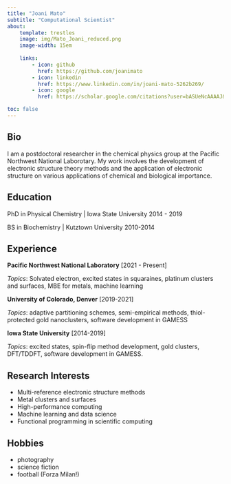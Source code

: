 ```yaml
---
title: "Joani Mato"
subtitle: "Computational Scientist"
about: 
    template: trestles
    image: img/Mato_Joani_reduced.png
    image-width: 15em
    
    links: 
        - icon: github
          href: https://github.com/joanimato
        - icon: linkedin
          href: https://www.linkedin.com/in/joani-mato-5262b269/
        - icon: google
          href: https://scholar.google.com/citations?user=bASUeNcAAAAJ&hl    

toc: false
---
```


## Bio

I am a postdoctoral researcher in the chemical physics group at the Pacific Northwest National Laborotary. My work involves the development of electronic structure theory methods and the application of electronic structure on various applications of chemical and biological importance. 

## Education

PhD in Physical Chemistry | Iowa State University 2014 - 2019

BS in Biochemistry | Kutztown University 2010-2014 

## Experience

**Pacific Northwest National Laboratory** [2021 - Present]

*Topics*: Solvated electron, excited states in squaraines, platinum clusters and surfaces, MBE for metals, machine learning

**University of Colorado, Denver** [2019-2021]

*Topics*: adaptive partitioning schemes, semi-empirical methods, thiol-protected gold nanoclusters, software development in GAMESS

**Iowa State University** [2014-2019]

*Topics*: excited states, spin-flip method development, gold clusters, DFT/TDDFT, software development in GAMESS. 

## Research Interests

- Multi-reference electronic structure methods
- Metal clusters and surfaces
- High-performance computing
- Machine learning and data science
- Functional programming in scientific computing

## Hobbies

- photography
- science fiction
- football (Forza Milan!)